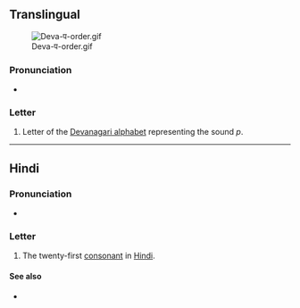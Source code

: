 {{character info/new}}
{{also|ष|ण|पे}}
==Translingual==
[[File:Deva-प-order.gif|thumb]]

===Pronunciation===
* {{IPA|/pə/|lang=mul}}

===Letter===
{{mul-Deva|pa}}

# Letter of the [[Devanagari alphabet]] representing the sound ''p''.

----

==Hindi==

===Pronunciation===
* {{IPA|[pə]|lang=hi}}

===Letter===
{{head|hi|letter}}

# The twenty-first [[consonant]] in [[Hindi]].

====See also====
* {{list:Devanagari script letters/hi}}